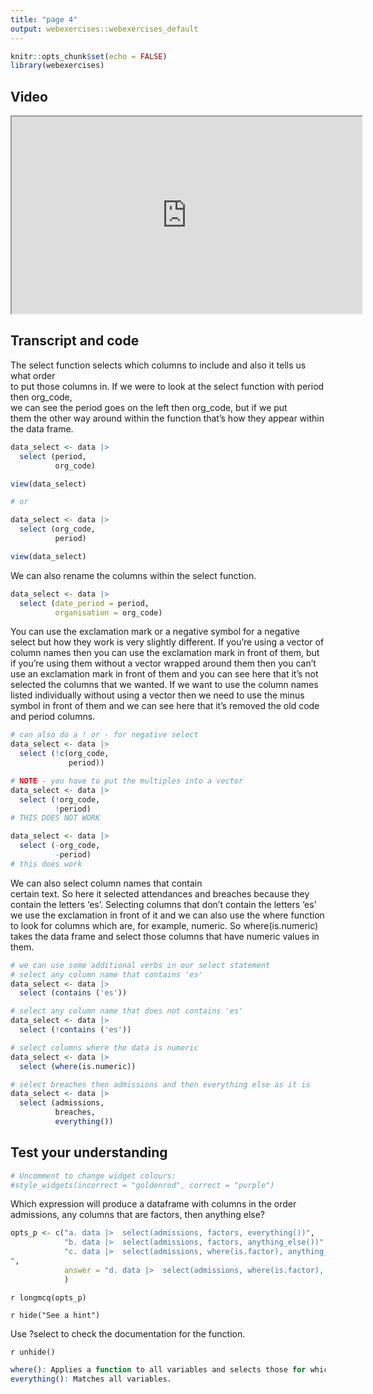 ```yaml
---
title: "page 4"
output: webexercises::webexercises_default
---
```


```r
knitr::opts_chunk$set(echo = FALSE)
library(webexercises)
```

## Video

<iframe width="560" height="315" src="https://www.youtube.com/embed/YifxXKF9IJs?si=ZupovjfdzPN9YiKR" data-external= "1" allowfullscreen> </iframe>

## Transcript and code
The select function selects which columns to include and also it tells us what order  
to put those columns in. If we were to look at the select function with period then org_code,  
we can see the period goes on the  left then org_code, but if we put  
them the other way around within the function that's how they appear within the data frame.  
```r
data_select <- data |>
  select (period,
          org_code)

view(data_select)

# or

data_select <- data |>
  select (org_code,
          period)

view(data_select)
```

We can also rename the columns within the select function.  
```r
data_select <- data |>
  select (date_period = period,
          organisation = org_code)
```

You can use the exclamation mark or a negative symbol for a negative select but how they work is very slightly different. If you're using  a vector of column names then you can use the exclamation mark in front of them, but if you're  using them without a vector wrapped around them then you can't use an exclamation mark in front of  them and you can see here that it's not selected the columns that we wanted. If we want to use the  column names listed individually without using a vector then we need to use the minus symbol in front of them and we can see here that it's removed the old code and period columns. 
```r
# can also do a ! or - for negative select
data_select <- data |>
  select (!c(org_code,
             period))

# NOTE - you have to put the multiples into a vector
data_select <- data |>
  select (!org_code,
          !period)
# THIS DOES NOT WORK

data_select <- data |>
  select (-org_code,
          -period)
# this does work
```


We can also select column names that contain  
certain text. So here it selected attendances and breaches because they contain the letters 'es'. Selecting columns that don't contain the letters 'es' we use the exclamation in front of it and we can also use the where function to look for columns which are, for example, numeric. So where(is.numeric) takes the data frame and select  those columns that have numeric values in them.
```r
# we can use some additional verbs in our select statement
# select any column name that contains 'es'
data_select <- data |>
  select (contains ('es'))

# select any column name that does not contains 'es'
data_select <- data |>
  select (!contains ('es'))

# select columns where the data is numeric
data_select <- data |>
  select (where(is.numeric))

# select breaches then admissions and then everything else as it is
data_select <- data |>
  select (admissions, 
          breaches, 
          everything())
```


## Test your understanding

```r
# Uncomment to change widget colours:
#style_widgets(incorrect = "goldenrod", correct = "purple")
```

Which expression will produce a dataframe with columns in the order admissions, any columns that are factors, then anything else?

```r
opts_p <- c("a. data |>  select(admissions, factors, everything())", 
            "b. data |>  select(admissions, factors, anything_else())", 
            "c. data |>  select(admissions, where(is.factor), anything_else())
",
            answer = "d. data |>  select(admissions, where(is.factor), everything())"
            )
```

`r longmcq(opts_p)`

`r hide("See a hint")`

Use ?select to check the documentation for the function.

`r unhide()`




```r
where(): Applies a function to all variables and selects those for which the function returns TRUE.
everything(): Matches all variables.

```


